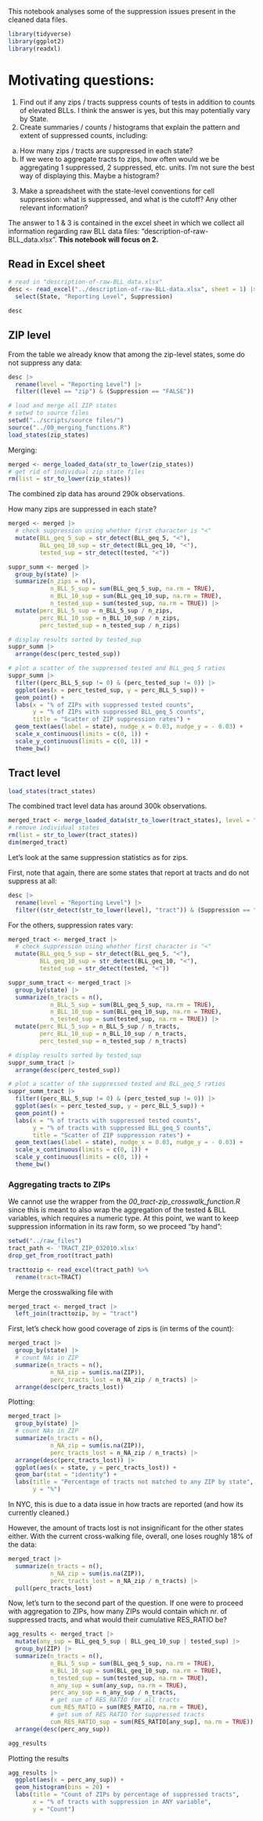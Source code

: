 This notebook analyses some of the suppression issues present in the cleaned data files.

```r
library(tidyverse)
library(ggplot2)
library(readxl)
```

# Motivating questions:

1.  Find out if any zips / tracts suppress counts of tests in addition to counts of elevated BLLs. I think the answer is yes, but this may potentially vary by State.
2.  Create summaries / counts / histograms that explain the pattern and extent of suppressed counts, including:

<!-- -->

a.  How many zips / tracts are suppressed in each state?
b.  If we were to aggregate tracts to zips, how often would we be aggregating 1 suppressed, 2 suppressed, etc. units. I'm not sure the best way of displaying this. Maybe a histogram?

<!-- -->

3.  Make a spreadsheet with the state-level conventions for cell suppression: what is suppressed, and what is the cutoff? Any other relevant information?

The answer to 1 & 3 is contained in the excel sheet in which we collect all information regarding raw BLL data files: "description-of-raw-BLL_data.xlsx". **This notebook will focus on 2.**

## Read in Excel sheet

```r
# read in "description-of-raw-BLL_data.xlsx"
desc <- read_excel("../description-of-raw-BLL-data.xlsx", sheet = 1) |> 
  select(State, "Reporting Level", Suppression) 

desc
```

## ZIP level

From the table we already know that among the zip-level states, some do not suppress any data:

```r
desc |>
  rename(level = "Reporting Level") |> 
  filter((level == "zip") & (Suppression == "FALSE"))
```

```r
# load and merge all ZIP states
# setwd to source files
setwd("../scripts/source files/")
source("../00_merging_functions.R")
load_states(zip_states)
```

Merging:

```r
merged <- merge_loaded_data(str_to_lower(zip_states))
# get rid of individual zip state files
rm(list = str_to_lower(zip_states))
```

The combined zip data has around 290k observations.

How many zips are suppressed in each state?

```r
merged <- merged |> 
  # check suppression using whether first character is "<"
  mutate(BLL_geq_5_sup = str_detect(BLL_geq_5, "<"),
         BLL_geq_10_sup = str_detect(BLL_geq_10, "<"),
         tested_sup = str_detect(tested, "<"))
```

```r
suppr_summ <- merged |> 
  group_by(state) |> 
  summarize(n_zips = n(),
            n_BLL_5_sup = sum(BLL_geq_5_sup, na.rm = TRUE),
            n_BLL_10_sup = sum(BLL_geq_10_sup, na.rm = TRUE),
            n_tested_sup = sum(tested_sup, na.rm = TRUE)) |> 
  mutate(perc_BLL_5_sup = n_BLL_5_sup / n_zips,
         perc_BLL_10_sup = n_BLL_10_sup / n_zips,
         perc_tested_sup = n_tested_sup / n_zips)

```

```r
# display results sorted by tested_sup
suppr_summ |> 
  arrange(desc(perc_tested_sup))
```

```r
# plot a scatter of the suppressed tested and BLL_geq_5 ratios
suppr_summ |>
  filter((perc_BLL_5_sup != 0) & (perc_tested_sup != 0)) |> 
  ggplot(aes(x = perc_tested_sup, y = perc_BLL_5_sup)) +
  geom_point() +
  labs(x = "% of ZIPs with suppressed tested counts",
       y = "% of ZIPs with suppressed BLL_geq_5 counts",
       title = "Scatter of ZIP suppression rates") +
  geom_text(aes(label = state), nudge_x = 0.03, nudge_y = - 0.03) +
  scale_x_continuous(limits = c(0, 1)) +
  scale_y_continuous(limits = c(0, 1)) +
  theme_bw()
```

## Tract level

```r
load_states(tract_states)
```

The combined tract level data has around 300k observations.

```r
merged_tract <- merge_loaded_data(str_to_lower(tract_states), level = "tract")
# remove individual states
rm(list = str_to_lower(tract_states))
dim(merged_tract)
```

Let's look at the same suppression statistics as for zips.

First, note that again, there are some states that report at tracts and do not suppress at all:

```r
desc |>
  rename(level = "Reporting Level") |> 
  filter((str_detect(str_to_lower(level), "tract")) & (Suppression == "FALSE"))
```

For the others, suppression rates vary:

```r
merged_tract <- merged_tract |> 
  # check suppression using whether first character is "<"
  mutate(BLL_geq_5_sup = str_detect(BLL_geq_5, "<"),
         BLL_geq_10_sup = str_detect(BLL_geq_10, "<"),
         tested_sup = str_detect(tested, "<"))

```

```r
suppr_summ_tract <- merged_tract |> 
  group_by(state) |> 
  summarize(n_tracts = n(),
            n_BLL_5_sup = sum(BLL_geq_5_sup, na.rm = TRUE),
            n_BLL_10_sup = sum(BLL_geq_10_sup, na.rm = TRUE),
            n_tested_sup = sum(tested_sup, na.rm = TRUE)) |> 
  mutate(perc_BLL_5_sup = n_BLL_5_sup / n_tracts,
         perc_BLL_10_sup = n_BLL_10_sup / n_tracts,
         perc_tested_sup = n_tested_sup / n_tracts)
```

```r
# display results sorted by tested_sup
suppr_summ_tract |> 
  arrange(desc(perc_tested_sup))
```

```r
# plot a scatter of the suppressed tested and BLL_geq_5 ratios
suppr_summ_tract |>
  filter((perc_BLL_5_sup != 0) & (perc_tested_sup != 0)) |> 
  ggplot(aes(x = perc_tested_sup, y = perc_BLL_5_sup)) +
  geom_point() +
  labs(x = "% of tracts with suppressed tested counts",
       y = "% of tracts with suppressed BLL_geq_5 counts",
       title = "Scatter of ZIP suppression rates") +
  geom_text(aes(label = state), nudge_x = 0.03, nudge_y = - 0.03) +
  scale_x_continuous(limits = c(0, 1)) +
  scale_y_continuous(limits = c(0, 1)) +
  theme_bw()
```

### Aggregating tracts to ZIPs

We cannot use the wrapper from the *00_tract-zip_crosswalk_function.R* since this is meant to also wrap the aggregation of the tested & BLL variables, which requires a numeric type. At this point, we want to keep suppression information in its raw form, so we proceed "by hand":

```r
setwd("../raw_files")
tract_path <- 'TRACT_ZIP_032010.xlsx'
drop_get_from_root(tract_path)

tracttozip <- read_excel(tract_path) %>% 
  rename(tract=TRACT)
```

Merge the crosswalking file with

```r
merged_tract <- merged_tract |> 
  left_join(tracttozip, by = "tract")
```

First, let's check how good coverage of zips is (in terms of the count):

```r
merged_tract |> 
  group_by(state) |> 
  # count NAs in ZIP
  summarize(n_tracts = n(),
            n_NA_zip = sum(is.na(ZIP)),
            perc_tracts_lost = n_NA_zip / n_tracts) |> 
  arrange(desc(perc_tracts_lost))
```

Plotting:

```r
merged_tract |> 
  group_by(state) |> 
  # count NAs in ZIP
  summarize(n_tracts = n(),
            n_NA_zip = sum(is.na(ZIP)),
            perc_tracts_lost = n_NA_zip / n_tracts) |> 
  arrange(desc(perc_tracts_lost)) |> 
  ggplot(aes(x = state, y = perc_tracts_lost)) +
  geom_bar(stat = "identity") +
  labs(title = "Percentage of tracts not matched to any ZIP by state",
       y = "%")
```

In NYC, this is due to a data issue in how tracts are reported (and how its currently cleaned.)

However, the amount of tracts lost is not insignificant for the other states either. With the current cross-walking file, overall, one loses roughly 18% of the data:

```r
merged_tract |> 
  summarize(n_tracts = n(),
            n_NA_zip = sum(is.na(ZIP)),
            perc_tracts_lost = n_NA_zip / n_tracts) |> 
  pull(perc_tracts_lost)
```

Now, let's turn to the second part of the question. If one were to proceed with aggregation to ZIPs, how many ZIPs would contain which nr. of suppressed tracts, and what would their cumulative RES_RATIO be?

```r
agg_results <- merged_tract |> 
  mutate(any_sup = BLL_geq_5_sup | BLL_geq_10_sup | tested_sup) |>
  group_by(ZIP) |>
  summarize(n_tracts = n(),
            n_BLL_5_sup = sum(BLL_geq_5_sup, na.rm = TRUE),
            n_BLL_10_sup = sum(BLL_geq_10_sup, na.rm = TRUE),
            n_tested_sup = sum(tested_sup, na.rm = TRUE),
            n_any_sup = sum(any_sup, na.rm = TRUE),
            perc_any_sup = n_any_sup / n_tracts,
            # get sum of RES RATIO for all tracts
            cum_RES_RATIO = sum(RES_RATIO, na.rm = TRUE),
            # get sum of RES RATIO for suppressed tracts
            cum_RES_RATIO_sup = sum(RES_RATIO[any_sup], na.rm = TRUE)) |> 
  arrange(desc(perc_any_sup))

agg_results
```

Plotting the results

```r
agg_results |> 
  ggplot(aes(x = perc_any_sup)) +
  geom_histogram(bins = 20) +
  labs(title = "Count of ZIPs by percentage of suppressed tracts",
       x = "% of tracts with suppression in ANY variable",
       y = "Count")
```
